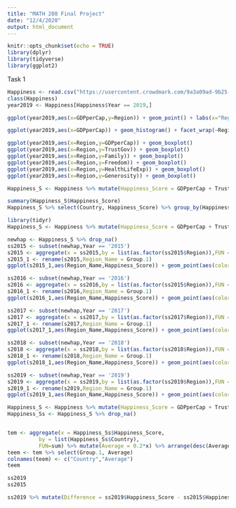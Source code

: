 ```yaml
---
title: "MATH 208 Final Project"
date: "12/4/2020"
output: html_document
---
```


```r
knitr::opts_chunk$set(echo = TRUE)
library(dplyr)
library(tidyverse)
library(ggplot2)
```

Task 1
```r
Happiness <- read.csv("https://usercontent.crowdmark.com/9a3a09ad-9b25-49d5-86bf-9b91662952cf.csv")
class(Happiness)
year2019 <- Happiness[Happiness$Year == 2019,]

ggplot(year2019,aes(x=GDPperCap,y=Region)) + geom_point() + labs(x="Region",col="GDPperCap") + geom_smooth() + geom_line()

ggplot(year2019,aes(x=GDPperCap)) + geom_histogram() + facet_wrap(~Region)

ggplot(year2019,aes(x=Region,y=GDPperCap)) + geom_boxplot()
ggplot(year2019,aes(x=Region,y=TrustGov)) + geom_boxplot()
ggplot(year2019,aes(x=Region,y=Family)) + geom_boxplot()
ggplot(year2019,aes(x=Region,y=Freedom)) + geom_boxplot()
ggplot(year2019,aes(x=Region,y=HealthLifeExp)) + geom_boxplot()
ggplot(year2019,aes(x=Region,y=Generosity)) + geom_boxplot()
```

```r
Happiness_S <- Happiness %>% mutate(Happiness_Score = GDPperCap + TrustGov + Family + Freedom + HealthLifeExp + Generosity)

summary(Happiness_S$Happiness_Score)
Happiness_S %>% select(Country, Happiness_Score) %>% group_by(Happiness_S$Year)

```

```r

library(tidyr)
Happiness_S <- Happiness %>% mutate(Happiness_Score = GDPperCap + TrustGov + Family + Freedom + HealthLifeExp + Generosity)

newhap <- Happiness_S %>% drop_na()
ss2015 <- subset(newhap,Year == '2015')
s2015 <- aggregate(x = ss2015,by = list(as.factor(ss2015$Region)),FUN = "max")
s2015_1 <- rename(s2015,Region_Name = Group.1)
ggplot(s2015_1,aes(Region_Name,Happiness_Score)) + geom_point(aes(color = Region_Name),size = 3) + geom_segment(aes(x = Region_Name,xend = Region_Name,y = 0,yend = Happiness_Score)) + theme(axis.text.x = element_text(angle = 90)) + ggtitle("Highest Happiness Score by Region for Year 2015")

ss2016 <- subset(newhap,Year == '2016')
s2016 <- aggregate(x = ss2016,by = list(as.factor(ss2015$Region)),FUN = "max")
s2016_1 <- rename(s2016,Region_Name = Group.1)
ggplot(s2016_1,aes(Region_Name,Happiness_Score)) + geom_point(aes(color = Region_Name),size = 3) + geom_segment(aes(x = Region_Name,xend = Region_Name,y = 0,yend = Happiness_Score)) + theme(axis.text.x = element_text(angle = 90)) + ggtitle("Highest Happiness Score by Region for Year 2016")

ss2017 <- subset(newhap,Year == '2017')
s2017 <- aggregate(x = ss2017,by = list(as.factor(ss2017$Region)),FUN = "max")
s2017_1 <- rename(s2017,Region_Name = Group.1)
ggplot(s2017_1,aes(Region_Name,Happiness_Score)) + geom_point(aes(color = Region_Name),size = 3) + geom_segment(aes(x = Region_Name,xend = Region_Name,y = 0,yend = Happiness_Score)) + theme(axis.text.x = element_text(angle = 90)) + ggtitle("Highest Happiness Score by Region for Year 2017")

ss2018 <- subset(newhap,Year == '2018')
s2018 <- aggregate(x = ss2018,by = list(as.factor(ss2018$Region)),FUN = "max")
s2018_1 <- rename(s2018,Region_Name = Group.1)
ggplot(s2018_1,aes(Region_Name,Happiness_Score)) + geom_point(aes(color = Region_Name),size = 3) + geom_segment(aes(x = Region_Name,xend = Region_Name,y = 0,yend = Happiness_Score)) + theme(axis.text.x = element_text(angle = 90)) + ggtitle("Highest Happiness Score by Region for Year 2018")

ss2019 <- subset(newhap,Year == '2019')
s2019 <- aggregate(x = ss2019,by = list(as.factor(ss2019$Region)),FUN = "max")
s2019_1 <- rename(s2019,Region_Name = Group.1)
ggplot(s2019_1,aes(Region_Name,Happiness_Score)) + geom_point(aes(color = Region_Name),size = 3) + geom_segment(aes(x = Region_Name,xend = Region_Name,y = 0,yend = Happiness_Score)) + theme(axis.text.x = element_text(angle = 90)) + ggtitle("Highest Happiness Score by Region for Year 2019")

```


```r
Happiness_S <- Happiness %>% mutate(Happiness_Score = GDPperCap + TrustGov + Family + Freedom + HealthLifeExp + Generosity)
Happiness_Ss <- Happiness_S %>% drop_na()


tem <- aggregate(x = Happiness_Ss$Happiness_Score,
          by = list(Happiness_Ss$Country),
          FUN=sum) %>% mutate(Average = 0.2*x) %>% arrange(desc(Average)) %>% slice(1:10)
teem <- tem %>% select(Group.1, Average)
colnames(teem) <- c("Country","Average")
teem
```

```r
ss2019
ss2015

ss2019 %>% mutate(Difference = ss2019$Happiness_Score - ss2015$Happiness_Score) %>% arrange(desc(Difference)) %>% slice(1:10) %>% select(Country, Difference)
```


